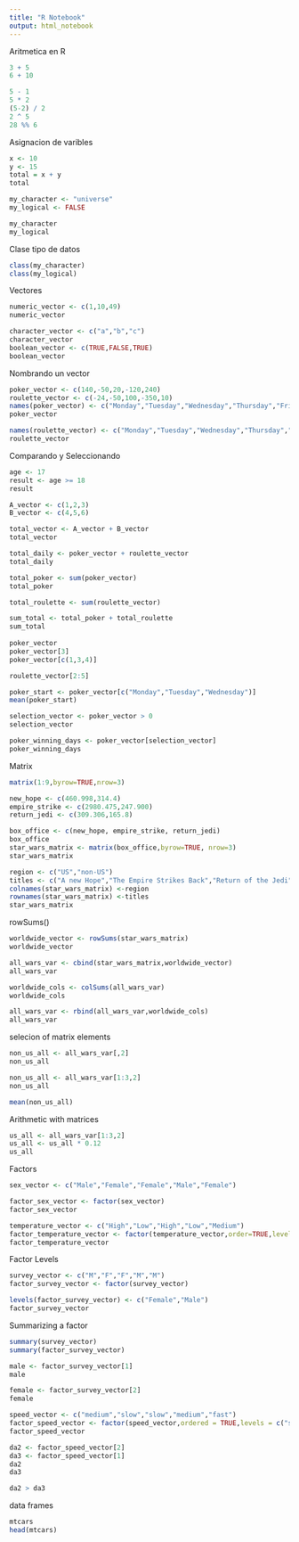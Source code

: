```yaml
---
title: "R Notebook"
output: html_notebook
---
```


Aritmetica en R

```r
3 + 5
6 + 10

5 - 1
5 * 2
(5-2) / 2
2 ^ 5
28 %% 6

```
Asignacion de varibles

```r
x <- 10
y <- 15
total = x + y
total
```


```r
my_character <- "universe"
my_logical <- FALSE

my_character
my_logical
```

Clase tipo de datos
```r
class(my_character)
class(my_logical)
```
Vectores
```r
numeric_vector <- c(1,10,49)
numeric_vector

character_vector <- c("a","b","c")
character_vector
boolean_vector <- c(TRUE,FALSE,TRUE)
boolean_vector
```
Nombrando un vector
```r
poker_vector <- c(140,-50,20,-120,240)
roulette_vector <- c(-24,-50,100,-350,10)
names(poker_vector) <- c("Monday","Tuesday","Wednesday","Thursday","Friday")
poker_vector

names(roulette_vector) <- c("Monday","Tuesday","Wednesday","Thursday","Friday")
roulette_vector
```
Comparando y Seleccionando
```r
age <- 17
result <- age >= 18
result

A_vector <- c(1,2,3)
B_vector <- c(4,5,6)

total_vector <- A_vector + B_vector
total_vector

total_daily <- poker_vector + roulette_vector
total_daily

total_poker <- sum(poker_vector)
total_poker

total_roulette <- sum(roulette_vector)

sum_total <- total_poker + total_roulette
sum_total
   
poker_vector
poker_vector[3]
poker_vector[c(1,3,4)]

roulette_vector[2:5]

poker_start <- poker_vector[c("Monday","Tuesday","Wednesday")]
mean(poker_start)

selection_vector <- poker_vector > 0
selection_vector

poker_winning_days <- poker_vector[selection_vector]
poker_winning_days
```
Matrix
```r
matrix(1:9,byrow=TRUE,nrow=3)
```
```r
new_hope <- c(460.998,314.4)
empire_strike <- c(2980.475,247.900)
return_jedi <- c(309.306,165.8)

box_office <- c(new_hope, empire_strike, return_jedi)
box_office
star_wars_matrix <- matrix(box_office,byrow=TRUE, nrow=3)
star_wars_matrix

region <- c("US","non-US")
titles <- c("A new Hope","The Empire Strikes Back","Return of the Jedi")
colnames(star_wars_matrix) <-region
rownames(star_wars_matrix) <-titles
star_wars_matrix
```
rowSums()

```r
worldwide_vector <- rowSums(star_wars_matrix)
worldwide_vector

all_wars_var <- cbind(star_wars_matrix,worldwide_vector)
all_wars_var

worldwide_cols <- colSums(all_wars_var)
worldwide_cols

all_wars_var <- rbind(all_wars_var,worldwide_cols)
all_wars_var

```
selecion of matrix elements
```r
non_us_all <- all_wars_var[,2]
non_us_all

non_us_all <- all_wars_var[1:3,2]
non_us_all

mean(non_us_all)
```
Arithmetic with matrices
```r
us_all <- all_wars_var[1:3,2]
us_all <- us_all * 0.12
us_all
```
Factors
```r
sex_vector <- c("Male","Female","Female","Male","Female")

factor_sex_vector <- factor(sex_vector)
factor_sex_vector

temperature_vector <- c("High","Low","High","Low","Medium")
factor_temperature_vector <- factor(temperature_vector,order=TRUE,levels=c("Low","Medium","High"))
factor_temperature_vector
```
Factor Levels
```r
survey_vector <- c("M","F","F","M","M")
factor_survey_vector <- factor(survey_vector)

levels(factor_survey_vector) <- c("Female","Male")
factor_survey_vector
```
Summarizing a factor
```r
summary(survey_vector)
summary(factor_survey_vector)

male <- factor_survey_vector[1]
male

female <- factor_survey_vector[2]
female

speed_vector <- c("medium","slow","slow","medium","fast")
factor_speed_vector <- factor(speed_vector,ordered = TRUE,levels = c("slow","medium","fast"))
factor_speed_vector

da2 <- factor_speed_vector[2]
da3 <- factor_speed_vector[1]
da2
da3

da2 > da3
```
data frames
```r
mtcars
head(mtcars)
```

